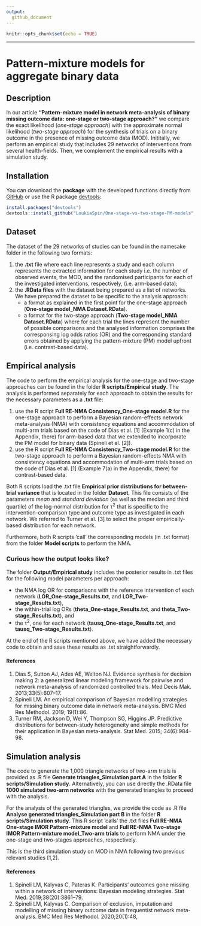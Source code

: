 ```yaml
---
output:
  github_document
---
```



```r
knitr::opts_chunk$set(echo = TRUE)
```


***


# Pattern-mixture models for aggregate binary data{.tabset .tabset-fade .tabset-pills}

## Description

In our article __"Pattern-mixture model in network meta-analysis of binary missing outcome data: one-stage or two-stage approach?"__ we compare the exact likelihood (_one-stage approach_) with the approximate normal likelihood (_two-stage approach_) for the synthesis of trials on a binary outcome in the presence of missing outcome data (MOD). Inititally, we perform an empirical study that includes 29 networks of interventions from several health-fields. Then, we complement the empirical results with a simulation study.  

## Installation 

You can download the __package__ with the developed functions directly from [GitHub](https://github.com/LoukiaSpin/One-stage-vs-two-stage-PM-models) or use the R package [devtools](https://cran.r-project.org/web/packages/devtools/index.html):

```r
install.packages("devtools")
devtools::install_github("LoukiaSpin/One-stage-vs-two-stage-PM-models", build_vignettes = T)
```
## Dataset 

The dataset of the 29 networks of studies can be found in the namesake folder in the following two formats:

1. the __.txt__ file where each line represents a study and each column represents the extracted information for each study i.e. the number of observed events, the MOD, and the randomised participants for each of the investigated interventions, respectively, (i.e. arm-based data);
2. the __.RData files__ with the dataset being prepared as a list of networks. We have prepared the dataset to be specific to the analysis approach:
   * a format as explained in the first point for the one-stage approach (__One-stage model_NMA Dataset.RData__).
   * a format for the two-stage approach (__Two-stage model_NMA Dataset.RData__) where for each trial the lines represent the number of possible comparisons and the analysed information comprises the corresponsing log odds ratios (OR) and the corresponding standard errors obtained by applying the pattern-mixture (PM) model upfront (i.e. contrast-based data).
   
## Empirical analysis

The code to perform the empirical analysis for the one-stage and two-stage approaches can be found in the folder __R scripts/Empirical study__. The analysis is performed separately for each approach to obtain the results for the necessary parameters as a __.txt__ file:

1. use the R script __Full RE-NMA Consistency_One-stage model.R__ for the one-stage approach to perform a Bayesian random-effects network meta-analysis (NMA) with consistency equations and accommodation of multi-arm trials based on the code of Dias et al. [1] (Example 1(c) in the Appendix, there) for arm-based data that we extended to incorporate the PM model for binary data (Spineli et al. [2]).
2. use the R script __Full RE-NMA Consistency_Two-stage model.R__ for the two-stage approach to perform a Bayesian random-effects NMA with consistency equations and accommodation of multi-arm trials based on the code of Dias et al. [1] (Example 7(a) in the Appendix, there) for contrast-based data.

Both R scripts load the .txt file __Empirical prior distributions for between-trial variance__ that is located in the folder __Dataset__. This file consists of the parameters _mean_ and _standard deviation_ (as well as the median and third quartile) of the log-normal distribution for &tau;<sup>2</sup> that is specific to the intervention-comparison type and outcome type as investigated in each network. We referred to Turner et al. [3] to select the proper empirically-based distribution for each network.

Furthermore, both R scripts 'call' the corresponding models (in .txt format) from the folder __Model scripts__ to perform the NMA. 

### Curious how the output looks like?

The folder __Output/Empirical study__ includes the posterior results in .txt files for the following model parameters per approach:

* the NMA log OR for comparisons with the reference intervention of each network (__LOR_One-stage_Results.txt__, and __LOR_Two-stage_Results.txt__), 
* the within-trial log ORs (__theta_One-stage_Results.txt__, and __theta_Two-stage_Results.txt__), and 
* the &tau;<sup>2</sup>, one for each network (__tausq_One-stage_Results.txt__, and __tausq_Two-stage_Results.txt__). 

At the end of the R scripts mentioned above, we have added the necessary code to obtain and save these results as .txt straightforwardly.

#### References

1. Dias S, Sutton AJ, Ades AE, Welton NJ. Evidence synthesis for decision making 2: a generalized linear modeling framework for pairwise and network meta-analysis of randomized controlled trials. Med Decis Mak. 2013;33(5):607–17. 
2. Spineli LM. An empirical comparison of Bayesian modelling strategies for missing binary outcome data in network meta-analysis. BMC Med Res Methodol. 2019; 19(1):86.
3. Turner RM, Jackson D, Wei Y, Thompson SG, Higgins JP. Predictive distributions for between-study heterogeneity and simple methods for their application in Bayesian meta-analysis. Stat Med. 2015; 34(6):984–98. 

## Simulation analysis

The code to generate the 1,000 triangle networks of two-arm trials is provided as .R file __Generate triangles_Simulation part A__ in the folder __R scripts/Simulation study__. Alternatively, you can use directly the .RData file __1000 simulated two-arm networks__ with the generated triangles to proceed with the analysis. 

For the analysis of the generated triangles, we provide the code as .R file __Analyse generated triangles_Simulation part B__ in the folder __R scripts/Simulation study__. This R script 'calls' the .txt files __Full RE-NMA One-stage IMOR Pattern-mixture model__ and __Full RE-NMA Two-stage IMOR Pattern-mixture model_Two-arm trials__ to perform NMA under the one-stage and two-stages approaches, respectively.

This is the third simulation study on MOD in NMA following two previous relevant studies [1,2].

#### References

1. Spineli LM, Kalyvas C, Pateras K. Participants’ outcomes gone missing within a network of interventions: Bayesian modeling strategies. Stat Med. 2019;38(20):3861–79. 
2. Spineli LM, Kalyvas C. Comparison of exclusion, imputation and modelling of missing binary outcome data in frequentist network meta-analysis. BMC Med Res Methodol. 2020;20(1):48,
